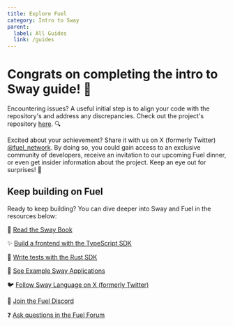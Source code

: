 ```yaml
---
title: Explore Fuel
category: Intro to Sway
parent:
  label: All Guides
  link: /guides
---
```


# Congrats on completing the intro to Sway guide! 🎉

Encountering issues? A useful initial step is to align your code with the repository's and address any discrepancies. Check out the project's repository [here](https://github.com/FuelLabs/intro-to-sway/tree/main). 🔍

Excited about your achievement? Share it with us on X (formerly Twitter) [@fuel_network](https://x.com/fuel_network).
By doing so, you could gain access to an exclusive community of developers, receive an invitation to our upcoming Fuel dinner, or even get insider information about the project.
Keep an eye out for surprises! 👀

## Keep building on Fuel

Ready to keep building? You can dive deeper into Sway and Fuel in the resources below:

📘 [Read the Sway Book](/docs/sway/)

✨ [Build a frontend with the TypeScript SDK](/docs/fuels-ts/)

🦀 [Write tests with the Rust SDK](/docs/fuels-rs/)

📖 [See Example Sway Applications](https://github.com/FuelLabs/sway-applications)

🐦 [Follow Sway Language on X (formerly Twitter)](https://x.com/SwayLang)

👾 [Join the Fuel Discord](https://discord.com/invite/xfpK4Pe)

❓ [Ask questions in the Fuel Forum](https://forum.fuel.network/)

